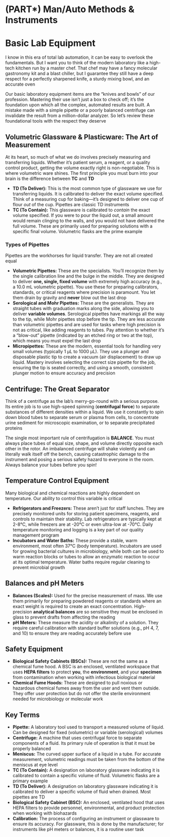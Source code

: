 # (PART\*) Man/Auto Methods & Instruments {-}

# Basic Lab Equipment {-}

I know in this era of total lab automation, it can be easy to overlook the fundamentals. But I want you to think of the modern laboratory like a high-tech kitchen run by a master chef. That chef may have a fancy molecular gastronomy kit and a blast chiller, but I guarantee they still have a deep respect for a perfectly sharpened knife, a sturdy mixing bowl, and an accurate oven

Our basic laboratory equipment items are the "knives and bowls" of our profession. Mastering their use isn't just a box to check off; it's the foundation upon which all the complex, automated results are built. A mistake made with a simple pipette or a poorly balanced centrifuge can invalidate the result from a million-dollar analyzer. So let's review these foundational tools with the respect they deserve

## **Volumetric Glassware & Plasticware: The Art of Measurement** {-}

At its heart, so much of what we do involves precisely measuring and transferring liquids. Whether it's patient serum, a reagent, or a quality control product, getting the volume exactly right is non-negotiable. This is where volumetric ware shines. The first principle you must burn into your brain is the difference between **TC** and **TD**

*   **TD (To Deliver):** This is the most common type of glassware we use for transferring liquids. It is calibrated to deliver the exact volume specified. Think of a measuring cup for baking—it's designed to deliver one cup of flour *out* of the cup. Pipettes are classic TD instruments
*   **TC (To Contain):** This glassware is calibrated to *contain* the exact volume specified. If you were to pour the liquid out, a small amount would remain clinging to the walls, and you would not have delivered the full volume. These are primarily used for preparing solutions with a specific final volume. Volumetric flasks are the prime example

### **Types of Pipettes** {-}

Pipettes are the workhorses for liquid transfer. They are not all created equal

*   **Volumetric Pipettes:** These are the specialists. You'll recognize them by the single calibration line and the bulge in the middle. They are designed to deliver **one, single, fixed volume** with extremely high accuracy (e.g., a 10.0 mL volumetric pipette). You use these for preparing calibrators, standards, or critical reagents where precision is paramount. You let them drain by gravity and **never** blow out the last drop
*   **Serological and Mohr Pipettes:** These are the generalists. They are straight tubes with graduation marks along the side, allowing you to deliver **variable volumes**. Serological pipettes have markings all the way to the tip, while Mohr pipettes stop before the tip. They are less accurate than volumetric pipettes and are used for tasks where high precision is not as critical, like adding reagents to tubes. Pay attention to whether it's a "blow-out" pipette (indicated by an etched ring or two at the top), which means you must expel the last drop
*   **Micropipettes:** These are the modern, essential tools for handling very small volumes (typically 1 µL to 1000 µL). They use a plunger and disposable plastic tip to create a vacuum (air displacement) to draw up liquid. Mastery involves selecting the correct size pipette for the job, ensuring the tip is seated correctly, and using a smooth, consistent plunger motion to ensure accuracy and precision

## **Centrifuge: The Great Separator** {-}

Think of a centrifuge as the lab's merry-go-round with a serious purpose. Its entire job is to use high-speed spinning (**centrifugal force**) to separate substances of different densities within a liquid. We use it constantly to spin down blood tubes to separate serum or plasma from cells, to concentrate urine sediment for microscopic examination, or to separate precipitated proteins

The single most important rule of centrifugation is **BALANCE**. You must always place tubes of equal size, shape, and volume directly opposite each other in the rotor. An imbalanced centrifuge will shake violently and can literally walk itself off the bench, causing catastrophic damage to the instrument and posing a serious safety hazard to everyone in the room. Always balance your tubes before you spin!

## **Temperature Control Equipment** {-}

Many biological and chemical reactions are highly dependent on temperature. Our ability to control this variable is critical

*   **Refrigerators and Freezers:** These aren't just for staff lunches. They are precisely monitored units for storing patient specimens, reagents, and controls to maintain their stability. Lab refrigerators are typically kept at 2-8°C, while freezers are at -20°C or even ultra-low at -70°C. Daily temperature monitoring and logging is a key part of our quality management program
*   **Incubators and Water Baths:** These provide a stable, warm environment, most often 37°C (body temperature). Incubators are used for growing bacterial cultures in microbiology, while both can be used to warm reaction blocks or tubes to allow an enzymatic reaction to occur at its optimal temperature. Water baths require regular cleaning to prevent microbial growth

## **Balances and pH Meters** {-}

*   **Balances (Scales):** Used for the precise measurement of mass. We use them primarily for preparing powdered reagents or standards where an exact weight is required to create an exact concentration. High-precision **analytical balances** are so sensitive they must be enclosed in glass to prevent drafts from affecting the reading
*   **pH Meters:** These measure the acidity or alkalinity of a solution. They require careful calibration with standard buffer solutions (e.g., pH 4, 7, and 10) to ensure they are reading accurately before use

## **Safety Equipment** {-}

*   **Biological Safety Cabinets (BSCs):** These are not the same as a chemical fume hood. A BSC is an enclosed, ventilated workspace that uses **HEPA filters** to protect **you**, the **environment**, and your **specimen** from contamination when working with infectious biological material
*   **Chemical Fume Hoods:** These are designed to pull noxious or hazardous chemical fumes away from the user and vent them outside. They offer user protection but do not offer the sterile environment needed for microbiology or molecular work

## **Key Terms** {-}

*   **Pipette:** A laboratory tool used to transport a measured volume of liquid. Can be designed for fixed (volumetric) or variable (serological) volumes
*   **Centrifuge:** A machine that uses centrifugal force to separate components of a fluid. Its primary rule of operation is that it must be properly balanced
*   **Meniscus:** The curved upper surface of a liquid in a tube. For accurate measurement, volumetric readings must be taken from the bottom of the meniscus at eye level
*   **TC (To Contain):** A designation on laboratory glassware indicating it is calibrated to contain a specific volume of fluid. Volumetric flasks are a primary example
*   **TD (To Deliver):** A designation on laboratory glassware indicating it is calibrated to deliver a specific volume of fluid when drained. Most pipettes are TD
*   **Biological Safety Cabinet (BSC):** An enclosed, ventilated hood that uses HEPA filters to provide personnel, environmental, and product protection when working with biohazards
*   **Calibration:** The process of configuring an instrument or glassware to ensure its accuracy. For glassware, this is done by the manufacturer; for instruments like pH meters or balances, it is a routine user task
